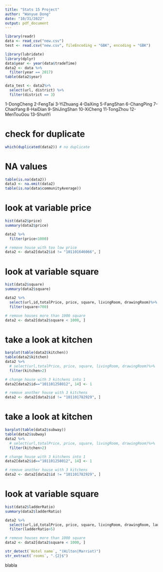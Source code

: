 ```yaml
---
title: "Stats 15 Project"
author: "Wanyue Dong"
date: "10/31/2022"
output: pdf_document
---
```


```r
library(readr)
data <- read_csv("new.csv")
test <- read.csv("new.csv", fileEncoding = "GBK", encoding = "GBK")
```

```r
library(lubridate)
library(dplyr)
data$year <- year(data$tradeTime)
data2 <- data %>%
  filter(year == 2017)
table(data2$year)

data_test <- data2%>%
  select(url, district) %>%
  filter(district == 3)
```

1-DongCheng
2-FengTai
3-YiZhuang
4-DaXing
5-FangShan
6-ChangPing
7-ChaoYang
8-HaiDian 
9-ShiJingShan
10-XiCheng
11-TongZhou
12-MenTouGou
13-ShunYi

# check for duplicate
```r
which(duplicated(data2)) # no duplicate
```

# NA values
```r
table(is.na(data2))
data3 <- na.omit(data2)
table(is.na(data$communityAverage))
```


# look at variable price
```r
hist(data2$price)
summary(data2$price)

data2 %>% 
  filter(price<1000)

# remove house with too low price
data2 <- data2[data2$id != "101101646066", ] 
```

# look at variable square
```r
hist(data2$square)
summary(data2$square)

data2 %>% 
  select(url,id,totalPrice, price, square, livingRoom, drawingRoom)%>%
  filter(square>700)

# remove houses more than 1000 square
data2 <- data2[data2$square < 1000, ] 
```

# take a look at kitchen
```r
barplot(table(data2$kitchen))
table(data2$kitchen)
data2 %>% 
  # select(url,totalPrice, price, square, livingRoom, drawingRoom)%>%
  filter(kitchen>2) 

# change house with 3 kitchens into 1
data2[data2$id=="101101258012", 14] <- 1 

# remove another house with 3 kitchens
data2 <- data2[data2$id != "101101782929", ] 

```


# take a look at kitchen
```r
barplot(table(data2$subway))
table(data2$subway)
data2 %>% 
  # select(url,totalPrice, price, square, livingRoom, drawingRoom)%>%
  filter(kitchen>2) 

# change house with 3 kitchens into 1
data2[data2$id=="101101258012", 14] <- 1 

# remove another house with 3 kitchens
data2 <- data2[data2$id != "101101782929", ] 

```


# look at variable square
```r
hist(data2$ladderRatio)
summary(data2$ladderRatio)

data2 %>% 
  select(url,id,totalPrice, price, square, livingRoom, drawingRoom, ladderRatio)%>%
  filter(ladderRatio>5)

# remove houses more than 1000 square
data2 <- data2[data2$square < 1000, ] 
```




```r
str_detect(`Hotel name`, "(Hilton|Marriot)")
str_extract(`rooms`, ".{2}$")
```


blabla

